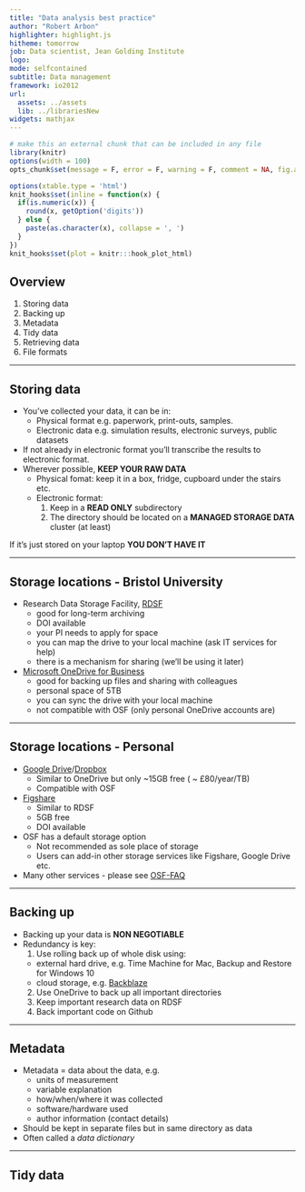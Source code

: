 ```yaml
---
title: "Data analysis best practice"
author: "Robert Arbon"
highlighter: highlight.js
hitheme: tomorrow
job: Data scientist, Jean Golding Institute
logo: 
mode: selfcontained
subtitle: Data management
framework: io2012
url:
  assets: ../assets
  lib: ../librariesNew
widgets: mathjax
---
```



```r
# make this an external chunk that can be included in any file
library(knitr)
options(width = 100)
opts_chunk$set(message = F, error = F, warning = F, comment = NA, fig.align = 'center', dpi = 100, tidy = F, cache.path = '.cache/', fig.path = 'fig/')

options(xtable.type = 'html')
knit_hooks$set(inline = function(x) {
  if(is.numeric(x)) {
    round(x, getOption('digits'))
  } else {
    paste(as.character(x), collapse = ', ')
  }
})
knit_hooks$set(plot = knitr:::hook_plot_html)
```

## Overview 

1. Storing data
1. Backing up
1. Metadata
3. Tidy data
2. Retrieving data
4. File formats


---

## Storing data

* You've collected your data, it can be in: 
  * Physical format e.g. paperwork, print-outs, samples. 
  * Electronic data e.g. simulation results, electronic surveys, public datasets
* If not already in electronic format you'll transcribe the results to electronic format. 
* Wherever possible, **KEEP YOUR RAW DATA**
  * Physical fomat: keep it in a box, fridge, cupboard under the stairs etc. 
  * Electronic format:
      1. Keep in a **READ ONLY** subdirectory
      2. The directory should be located on a **MANAGED STORAGE DATA** cluster (at least)

If it's just stored on your laptop **YOU DON'T HAVE IT**

---

## Storage locations - Bristol University

* Research Data Storage Facility, [RDSF](http://www.bristol.ac.uk/acrc/research-data-storage-facility/)
  * good for long-term archiving
  * DOI available
  * your PI needs to apply for space
  * you can map the drive to your local machine (ask IT services for help)
  * there is a mechanism for sharing (we'll be using it later)


* [Microsoft OneDrive for Business](https://uob.sharepoint.com/sites/systemsupport/SitePages/onedrive-home.aspx)
  * good for backing up files and sharing with colleagues
  * personal space of 5TB
  * you can sync the drive with your local machine
  * not compatible with OSF (only personal OneDrive accounts are)


---

## Storage locations - Personal 

* [Google Drive](https://www.google.co.uk/drive/)/[Dropbox](https://www.dropbox.com/)
  * Similar to OneDrive but only ~15GB free ( ~ £80/year/TB)
  * Compatible with OSF
  
* [Figshare](https://figshare.com/)
  * Similar to RDSF
  * 5GB free
  * DOI available

* OSF has a default storage option
  * Not recommended as sole place of storage
  * Users can add-in other storage services like Figshare, Google Drive etc. 

* Many other services - please see [OSF-FAQ](http://help.osf.io/m/faqs/l/726460-faqs#what-is-the-cap-on-data-per-user-or-per-project)

---

## Backing up

* Backing up your data is **NON NEGOTIABLE**
* Redundancy is key: 
  1. Use rolling back up of whole disk using:
    * external hard drive, e.g. Time Machine for Mac, Backup and Restore for Windows 10
    * cloud storage, e.g. [Backblaze](https://www.backblaze.com/cloud-backup.html)
  2. Use OneDrive to back up all important directories
  3. Keep important research data on RDSF
  4. Back important code on Github
  
---

## Metadata

* Metadata = data about the data, e.g.
  * units of measurement
  * variable explanation
  * how/when/where it was collected
  * software/hardware used
  * author information (contact details)
* Should be kept in separate files but in same directory as data 
* Often called a *data dictionary*

---

## Tidy data


